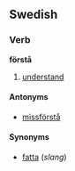 ==Swedish==
{{sv-verb|förstå|förstår|förstod|förstått|förstå|förstående|förstådd}}
===Verb===
'''förstå'''
#[[understand]]

====Antonyms====
*[[missförstå]]
====Synonyms====
*[[fatta]] (''slang'')